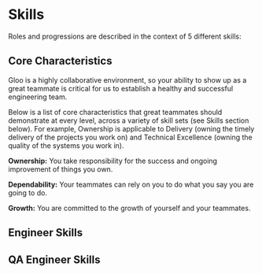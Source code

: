 
# Skills
Roles and progressions are described in the context of 5 different skills:
<SkillCards />

## Core Characteristics
Gloo is a highly collaborative environment, so your ability to show up as a great teammate is critical for us to establish a healthy and successful engineering team.

Below is a list of core characteristics that great teammates should demonstrate at every level, across a variety of skill sets (see Skills section below).  For example, Ownership is applicable to Delivery (owning the timely delivery of the projects you work on) and Technical Excellence (owning the quality of the systems you work in).

**Ownership:** You take responsibility for the success and ongoing improvement of things you own.

**Dependability:** Your teammates can rely on you to do what you say you are going to do.

**Growth:** You are committed to the growth of yourself and your teammates.

<div className="hidden-anchor-root">
  <div id="engineers" className="hidden-anchor" />
</div>

## Engineer Skills
<SkillList roles={ROLES_ARRAY} />

<div className="hidden-anchor-root">
  <div id="qa-engineers" className="hidden-anchor" />
</div>

## QA Engineer Skills
<SkillList roles={QA_ROLES_ARRAY} />
